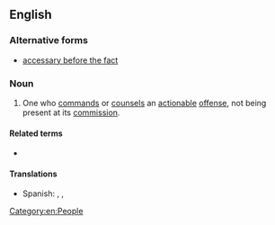 ==English==

===Alternative forms===
* [[accessary before the fact]]

===Noun===
{{en-noun|accessories before the fact}}

# {{lb|en|legal}} One who [[command]]s or [[counsel]]s an [[actionable]] [[offense]], not being present at its [[commission]].

====Related terms====
* {{l|en|accessory after the fact}}

====Translations====
{{trans-top|one who commands or counsels an offense}}
* Spanish: {{t|es|cómplice instigador|m}}, {{t+|es|instigador|m}}, {{t|es|inductor|m}}
{{trans-mid}}
{{trans-bottom}}

[[Category:en:People]]